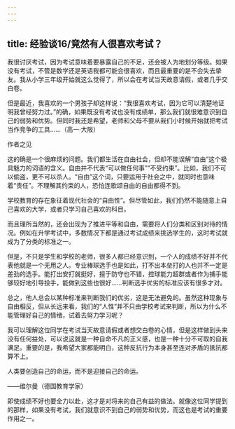 ```yaml
---
---
---
```

title: 经验谈16/竟然有人很喜欢考试？
---




我很讨厌考试，因为考试意味着要暴露自己的不足，还会被人为地划分等级。如果没有考试，不管是数学还是英语我都可能会很喜欢，而且最重要的是不会失去挚友。我从小学三年级开始就这么觉得了，所以会在考试当天故意请假，或者几乎交白卷。

但是最近，我喜欢的一个男孩子却这样说：“我很喜欢考试，因为它可以清楚地证明我曾经努力过。”的确，如果既没有考试也没有成绩单，那么我们就很难意识到自己的弱势和优势。但同时我还是希望，老师和父母不要从我们小时候开始就把考试当作竞争的工具……（高一·大阪）





作者之见


这的确是一个很麻烦的问题。我们都生活在自由社会，但却不能误解“自由”这个极具魅力的词语的含义。自由并不代表“可以做任何事”“不受约束”。比如，我们不可以偷盗，更不可以杀人。“自由”这个词，只要运用于社会之中，就同时也意味着“责任”。不理解其约束的人，恐怕连歌颂自由的自由都得不到。

学校教育的存在象征着现代社会的“自由性”。但尽管如此，我们仍然不能随意上自己喜欢的大学，或者只学习自己喜欢的科目。

而且理所当然的，还会出现为了推进平等和自由，需要将人们分类和区别对待的情况。例如在升学考试中，多数情况下都是通过考试成绩来挑选学生的，这时考试就成为了分类的标准之一。

但是，不只是学生和学校的老师，很多人都已经意识到，一个人的成绩不好并不代表他就是一个无用之人。专业棒球选手也是如此，打不出本垒打的人也并不一定是差劲的选手。能打出安打就挺好，擅于防守也不错，控球能力超群或者作为捕手能够较好地引导投手，能做到这些也很好……判断选手优劣的标准应该有很多才对。

总之，他人总会以某种标准来判断我们的优劣，这是无法避免的。虽然这种现象与自由相反，但从长远来看，我们的“人性”并不只由学校考试来判断，所以为什么不能管理好自己的情绪，试着去努力学习呢？

我可以理解这位同学在考试当天故意请假或者想交白卷的心情，但是这样做到头来没有任何益处，可以说这就是一种自命不凡的正义感，也是一种十分不可取的自我满足。重要的是，我希望大家都能明白，这种反抗行为本身甚至连对矛盾的抵抗都算不上。

人类要创造自己的命运，而不是迎接自己的命运。

——维尔曼（德国教育学家）



即使成绩不好也要全力以赴，这才是对将来的自己有益的做法。就像这位同学提到的那样，如果没有考试，我们就意识不到自己的弱势和优势，而这也是考试的重要作用之一。